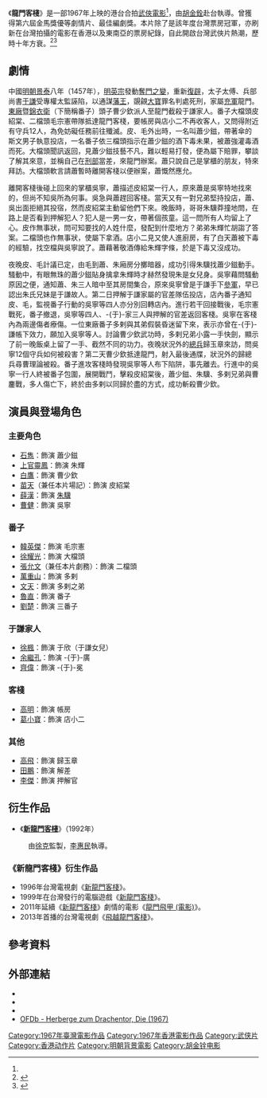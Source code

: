{{Multiple issues|
{{Cleanup rewrite|time=2021-11-20T09:28:47+00:00}}
{{Long plot|time=2021-11-20T09:28:47+00:00}}
}}
{{Infobox Film
| name               = 龍門客棧
| image              = Dragon Inn poster.jpg
| film name          = 
| director           = [[胡金銓|胡金銓]]
| producer           = [[沙榮峯|沙榮峯]]
| producer_2         = [[張九蔭|張九蔭]]
| writer             = 胡金銓
| production_supervisor = [[張陶然|張陶然]]
| starring           = [[石雋|石雋]]<br>[[上官靈鳳|上官靈鳳]]<br>[[白鷹_(演員)|白鷹]]<br>[[苗天|苗天]]
| music              = [[周藍萍|周藍萍]]
| cinematography     = [[華慧英|華慧英]]
| editing            = [[陳洪民|陳洪民]]
| studio             = [[聯邦電影公司|聯邦電影公司]]
| distributor        = 
| released          =  台灣：1967年10月21日<br>香港：1968年<br>日本：1968年
| rate               = 
| runtime            = 111分鐘
| country            = {{TW}}{{BHKG}}<ref name="#1"> Planet Hong Kong, p1, Harvard University Press, 2000，ISBN0674002148，ISBN 978-0674002142</ref>
| language           = [[現代標準漢語|現代標準漢語]]
| imdb_id            = tt0060635
| amg_id             = 
| gross              = 台灣1967年：445萬元新台幣（第一）<ref>{{cite web|url=http://epaper.ctfa2.org.tw/epaper90807/history.htm|title=《跨世紀台灣電影實錄》精選：1967年的台灣電影大事〈12月〉|publisher=[[國家電影資料館|國家電影資料館]]}}{{dead link|date=2018年5月 |bot=InternetArchiveBot |fix-attempted=yes }}</ref><br>香港1968年：231.6萬元港幣（第一）<ref>{{cite web|url=http://epaper.ctfa2.org.tw/epaper91106/history.htm|title=《跨世紀台灣電影實錄》精選：1969年的台灣電影大事〈1月〉|publisher=國家電影資料館}}{{dead link|date=2018年5月 |bot=InternetArchiveBot |fix-attempted=yes }}</ref><br>總計：4300餘萬元新台幣
}}

《'''龍門客棧'''》是一部1967年上映的港台合拍[[武俠電影|武俠電影]]<ref name="#1"/>，由[[胡金銓|胡金銓]]赴台執導。曾獲得第六屆金馬獎優等劇情片、最佳編劇獎。本片除了是該年度台灣票房冠軍，亦刷新在台灣拍攝的電影在香港以及東南亞的票房紀錄，自此開啟台灣武俠片熱潮，歷時十年方衰。<ref>{{cite web|title=《大醉俠》與《龍門客棧》的電影敘事比較|url=http://www.ncu.edu.tw/~wenchi/dragon_inn_paper.htm#_edn1|author=林文淇|4=|deadurl=yes|archiveurl=https://web.archive.org/web/20120816024639/http://www.ncu.edu.tw/~wenchi/dragon_inn_paper.htm#_edn1|archivedate=2012-08-16}}</ref><ref>{{cite web|title=龍門客棧|url=http://www.pts.org.tw/Weekend_Movie1/hu3.html|work=[[公共電視台|公共電視台]]網站：週末電影院|}}</ref>

== 劇情 ==
中國[[明朝|明朝]][[景泰|景泰]]八年（1457年），[[明英宗|明英宗]]發動[[奪門之變|奪門之變]]，重新[[復辟|復辟]]，太子太傅、兵部尚書[[于謙|于謙]]受專權太監誣陷，以通謀[[藩王|藩王]]，覬覦[[寶座|大寶]]罪名判處死刑，家屬[[充軍|充軍]]龍門。[[東廠|東廠]]暨[[錦衣衛|錦衣衛]]（下簡稱番子）頭子曹少欽派人至龍門截殺于謙家人。番子大檔頭皮紹棠、二檔頭毛宗憲帶隊抵達龍門客棧，要帳房與店小二不再收客人，又問得附近有守兵12人，為免妨礙任務前往殲滅。皮、毛外出時，一名叫蕭少鎡，帶著傘的斯文男子執意投店，一名番子依三檔頭指示在蕭少鎡的酒下毒未果，被蕭強灌毒酒而死。大檔頭聞訊返回，見蕭少鎡技藝不凡，難以輕易打發，便為屬下賠罪，攀談了解其來意，並稱自己在[[刑部|刑部]]當差，來龍門辦案。蕭只說自己是掌櫃的朋友，特來拜訪。大檔頭軟言請蕭暫時離開客棧以便辦案，蕭慨然應允。

離開客棧後碰上回來的掌櫃吳寧，蕭描述皮紹棠一行人，原來蕭是吳寧特地找來的，但尚不知吳所為何事。吳急與蕭趕回客棧。當天又有一對兄弟堅持投店，蕭、吳出面拒絕其投宿，然而皮紹棠主動留他們下來。晚飯時，哥哥朱驥莽撞地問，在路上是否看到押解犯人？犯人是一男一女，帶著個孩童。這一問所有人均留上了心。皮作無事狀，問可知要找的人姓什麼，發配到什麼地方？弟弟朱輝忙胡謅了答案。二檔頭也作無事狀，使屬下拿酒。店小二見又使人進廚房，有了白天蕭被下毒的經驗，找空檔與吳寧說了。蕭藉著敬酒傳給朱輝字條，於是下毒又沒成功。

夜晚皮、毛計議已定，由毛到蕭、朱廂房分擲暗器，成功引得朱驥找蕭少鎡動手。騷動中，有眼無珠的蕭少鎡貼身擒拿朱輝時才赫然發現朱是女兒身。吳寧藉問騷動原因之便，通知蕭、朱三人暗中至其房間集合，原來吳寧曾是于謙手下[[參軍|參軍]]，早已認出朱氏兄妹是于謙故人。第二日押解于謙家屬的官差隊伍投店，店內番子通知皮、毛，監視番子行動的吳寧等四人亦分別回轉店內。進行若干回接戰後，毛宗憲戰死，番子撤退，吳寧等四人、-{于}-家三人與押解的官差返回客棧。吳寧在客棧內為兩邊傷者療傷。一位東廠番子多剌與其弟假裝昏迷留下來，表示亦曾在-{于}-謙帳下效力，願加入吳寧等人。討論曹少欽武功時，多剌兄弟小露一手快劍，顯示了前一晚飯桌上留了一手、截然不同的功力。夜晚狀況外的[[總兵|總兵]]歸玉章來訪，問吳寧12個守兵如何被殺害？第二天曹少欽抵達龍門，射入最後通牒，狀況外的歸總兵尋曹理論被殺。番子進攻客棧時發現吳寧等人布下陷阱，事先離去。行進中的吳寧一行人終被番子包圍，展開戰鬥，擊殺皮紹棠後，蕭少鎡、朱驥、多剌兄弟與曹鏖戰，多人傷亡下，終於由多剌以同歸於盡的方式，成功斬殺曹少欽。

== 演員與登場角色 ==
===主要角色===
*[[石雋|石雋]]：飾演 蕭少鎡
*[[上官靈鳳|上官靈鳳]]：飾演 朱輝
*[[白鷹|白鷹]]：飾演 曹少欽
*[[苗天|苗天]]（兼任本片場記）：飾演 皮紹棠
*[[薛漢_(演員)|薛漢]]：飾演 [[朱驥|朱驥]]
*[[曹健|曹健]]：飾演 吳寧

=== 番子 ===
*[[韓英傑|韓英傑]]：飾演 毛宗憲
*[[徐耀光|徐耀光]]：飾演 大檔頭
*[[張允文_(台灣演員)|張允文]]（兼任本片劇務）：飾演 二檔頭
*[[萬重山|萬重山]]：飾演 多剌
*[[文天|文天]]：飾演 多剌之弟
*[[魯直|魯直]]：飾演 番子
*[[劉楚|劉楚]]：飾演 三番子

=== 于謙家人 ===
*[[徐楓|徐楓]]：飾演 于欣（于謙女兒）
*[[余繼孔|余繼孔]]：飾演 -{于}-廣
*[[齊偉|齊偉]]：飾演 -{于}-冕

=== 客棧 ===
*[[高明_(台灣演員)|高明]]：飾演 帳房
*[[葛小寶|葛小寶]]：飾演 店小二

=== 其他 ===
*[[高飛_(台灣演員)|高飛]]：飾演 歸玉章
*[[田鵬_(演員)|田鵬]]：飾演 解差
*[[李傑_(演員)|李傑]]：飾演 押解官

== 衍生作品 ==
*《'''[[新龍門客棧|新龍門客棧]]'''》（1992年）
:由[[徐克|徐克]]監製，[[李惠民|李惠民]]執導。
===《新龍門客棧》衍生作品===
*1996年台灣電視劇《[[新龍門客棧_(電視劇)|新龍門客棧]]》。
*1999年在台灣發行的電腦遊戲《[[新龍門客棧_(電腦遊戲)|新龍門客棧]]》。
*2011年延續《[[新龍門客棧|新龍門客棧]]》劇情的電影《[[龍門飛甲_(電影)|龍門飛甲 (電影)]]》。
*2013年首播的台灣電視劇《[[飛越龍門客棧|飛越龍門客棧]]》。

== 參考資料 ==
{{Reflist}}

== 外部連結 ==
* {{Imdb title|0060635}}
* {{Amg movie|89968|Dragon Inn}}
* {{hkmdb title|9036}}
* [http://www.ofdb.de/film/5163,Die-Herberge-zum-Drachentor OFDb - Herberge zum Drachentor, Die (1967)]

{{胡金銓}}
{{最佳華語電影一百部}}
{{影史百大華語電影}}

{{DEFAULTSORT:LONG}}
[[Category:1967年臺灣電影作品|Category:1967年臺灣電影作品]]
[[Category:1967年香港電影作品|Category:1967年香港電影作品]]
[[Category:武侠片|Category:武侠片]]
[[Category:香港动作片|Category:香港动作片]]
[[Category:明朝背景電影|Category:明朝背景電影]]
[[Category:胡金铨电影|Category:胡金铨电影]]